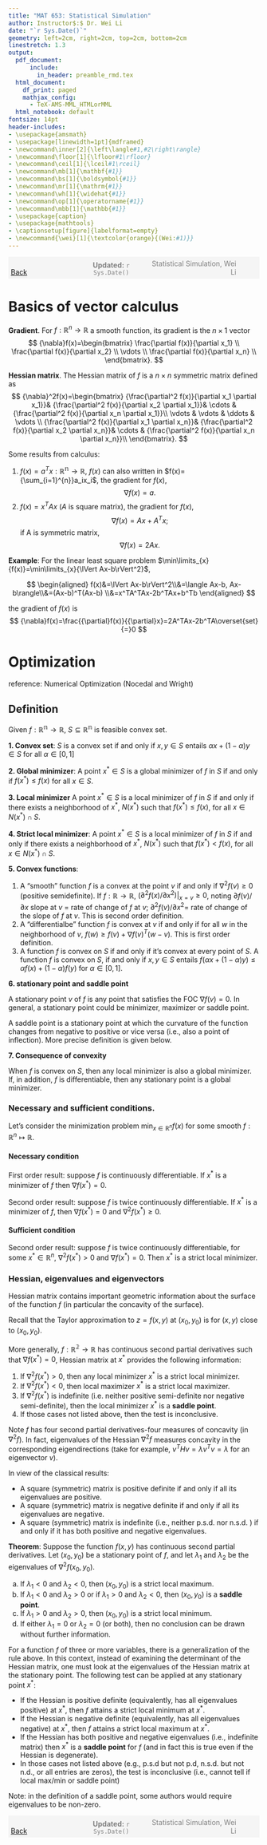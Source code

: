 ```yaml
---
title: "MAT 653: Statistical Simulation"
author: Instructor$:$ Dr. Wei Li
date: "`r Sys.Date()`"
geometry: left=2cm, right=2cm, top=2cm, bottom=2cm
linestretch: 1.3
output:
  pdf_document: 
      include:
        in_header: preamble_rmd.tex
  html_document:
    df_print: paged
    mathjax_config:
      - TeX-AMS-MML_HTMLorMML   
  html_notebook: default
fontsize: 14pt
header-includes:
- \usepackage{amsmath}
- \usepackage[linewidth=1pt]{mdframed}
- \newcommand\inner[2]{\left\langle#1,#2\right\rangle}
- \newcommand\floor[1]{\lfloor#1\rfloor}
- \newcommand\ceil[1]{\lceil#1\rceil}
- \newcommand\mb[1]{\mathbf{#1}}
- \newcommand\bs[1]{\boldsymbol{#1}}
- \newcommand\mr[1]{\mathrm{#1}}
- \newcommand\wh[1]{\widehat{#1}}
- \newcommand\op[1]{\operatorname{#1}}
- \newcommand\mbb[1]{\mathbb{#1}}
- \usepackage{caption}
- \usepackage{mathtools}
- \captionsetup[figure]{labelformat=empty}
- \newcommand{\wei}[1]{\textcolor{orange}{(Wei:#1)}}
---
```



<script type="text/x-mathjax-config">
MathJax.Hub.Config({
  TeX: { equationNumbers: { autoNumber: "AMS" } }
});
</script>


<span style="background-color: #f5f5f5; padding: 5px; display: block;">
    <span style="width: 25%; display: inline-block; text-align: left;">
        [Back](javascript:window.history.back())
    </span>
    <span style="width: 30%; display: inline-block; text-align: center; color: grey;">
        **Updated:** `r Sys.Date()`
    </span>
    <span style="width: 35%; display: inline-block; text-align: right; color: grey;">
        Statistical Simulation, Wei Li
    </span>
</span>

<!------------->



# Basics of vector calculus

**Gradient**. For $f:{\mathbb{R}^n}\to{\mathbb{R}}$ a smooth function, its gradient is the $n{\times}1$ vector
$$
{\nabla}f(x)=\begin{bmatrix}
\frac{\partial f(x)}{\partial x_1} \\
\frac{\partial f(x)}{\partial x_2} \\
\vdots \\
\frac{\partial f(x)}{\partial x_n} \\ 
\end{bmatrix}.
$$


**Hessian matrix**. The Hessian matrix of $f$ is a $n{\times}n$ symmetric matrix defined as
$$
{\nabla}^2f(x)=\begin{bmatrix}
{\frac{\partial^2 f(x)}{\partial x_1 \partial x_1}}& {\frac{\partial^2 f(x)}{\partial x_2 \partial x_1}}& \cdots & {\frac{\partial^2 f(x)}{\partial x_n \partial x_1}}\\
\vdots & \vdots & \ddots & \vdots \\
{\frac{\partial^2 f(x)}{\partial x_1 \partial x_n}}& {\frac{\partial^2 f(x)}{\partial x_2 \partial x_n}}& \cdots & {\frac{\partial^2 f(x)}{\partial x_n \partial x_n}}\\ 
\end{bmatrix}.
$$

Some results from calculus:

(1)
$f(x)=a^Tx :{\mathbb{R^n}}\to{\mathbb{R}}$, $f(x)$ can also written in $f(x)={\sum_{i=1}^{n}}a_ix_i$,
the gradient for $f(x)$,
$${\nabla}f(x)=a.$$
(2)
$f(x)=x^TAx$ ($A$ is square matrix), the gradient for $f(x)$,
$$
{\nabla}f(x)=Ax+A^Tx;
$$
if A is symmetric matrix,
$$
{\nabla}f(x)=2Ax.
$$


**Example**: For the linear least square problem $\min\limits_{x}{f(x)}=\min\limits_{x}{\lVert Ax-b\rVert^2}$,

$$
\begin{aligned}
f(x)&=\lVert Ax-b\rVert^2\\&=\langle Ax-b, Ax-b\rangle\\&=(Ax-b)^T(Ax-b)
\\&=x^TA^TAx-2b^TAx+b^Tb
\end{aligned}
$$

the gradient of $f(x)$ is
$$
{\nabla}f(x)=\frac{{\partial}f(x)}{{\partial}x}=2A^TAx-2b^TA\overset{set}{=}0
$$

# Optimization
reference: Numerical Optimization (Nocedal and Wright)

## Definition


Given $f:{\mathbb{R^n}}\to{\mathbb{R}}$, $S{\subseteq}{\mathbb{R^n}}$ is feasible convex set.

**1. Convex set**: $S$ is a convex set if and only if $x,y{\in}S$ entails ${\alpha}x+(1-{\alpha})y{\in}S$ for all ${\alpha}{\in}[0,1]$

**2. Global minimizer**: A point $x^*{\in}S$ is a global minimizer of $f$ in $S$ if and only if $f(x^*){\le}f(x)$ for all $x{\in}S$.

**3. Local minimizer** A point $x^*{\in}S$ is a local minimizer of $f$ in $S$ if and only if there exists a neighborhood of $x^*$, $N(x^*)$ such that $f(x^*){\le}f(x)$, for all $x{\in}N(x^*){\cap}S.$

**4. Strict local minimizer**: A point $x^*{\in}S$ is a local minimizer of $f$ in $S$ if and only if there exists a neighborhood of $x^*$, $N(x^*)$ such that $f(x^*)<f(x)$, for all $x{\in}N(x^*){\cap}S.$

**5. Convex functions**: 

(1) A "smooth" function $f$ is a convex at the point $v$ if and only if ${\nabla}^2f(v){\ge}0$  (positive semidefinite). If $f:{\mathbb{R}}\to{\mathbb{R}}$, $({\partial}^2f(x)/\partial x^2)|_{x=v}{\ge}0$, noting ${\partial}f(v)/{\partial}x$ slope at $v$ = rate of change of $f$ at $v$; ${\partial}^2f(v)/{\partial x^2}=$ rate of change of the slope of $f$ at $v$. This is second order definition.
(2) A "differentialbe" function $f$ is convex at $v$ if and only if for all $w$ in the neighborhood of $v$, $f(w){\ge}f(v)+{\nabla}f(v)^T(w-v)$. This is first order definition.
(3) A function $f$ is convex on $S$ if and only if it's convex at every point of $S$. A function $f$ is convex on $S$, if and only if $x,y{\in}S$ entails $f({\alpha}x+(1-{\alpha})y){\le}{\alpha}f(x)+(1-{\alpha})f(y)$ for ${\alpha}{\in}[0,1]$.

**6. stationary point and saddle point**

A stationary point $v$ of $f$ is any point that satisfies the FOC ${\nabla}f(v){=}0$. In general, a stationary point could be minimizer, maximizer or saddle point.

A saddle point is a stationary point at which the curvature of the function changes from negative to positive or vice versa (i.e., also a point of inflection). More precise definition is given below.

**7. Consequence of convexity**

When $f$ is convex on $S$, then any local minimizer is also a global minimizer. If, in addition, $f$ is differentiable, then any stationary point is a global minimizer.

### Necessary and sufficient conditions.

Let's consider the minimization problem 
$\min _{x \in \mathbb{R}^n} f(x)$
for some smooth $f: \mathbb{R}^n \mapsto \mathbb{R}.$

#### Necessary condition

First order result: suppose $f$ is continuously differentiable. If $x^*$ is a minimizer of $f$ then $\nabla f\left(x^*\right)=0$.

Second order result: suppose $f$ is twice continuously differentiable. If $x^*$ is a minimizer of $f$, then $\nabla f\left(x^*\right)=0$ and $\nabla^2 f\left(x^*\right) \geq 0.$

#### Sufficient condition

Second order result: suppose $f$ is twice continuously differentiable, for some $x^* \in \mathbb{R}^n$,  $\nabla^2 f\left(x^*\right) > 0$ and $\nabla f\left(x^*\right)=0$. Then $x^*$ is a strict local minimizer.

### Hessian, eigenvalues and eigenvectors


Hessian matrix contains important geometric information about the
surface of the function $f$ (in particular the concavity of the surface).

Recall that the Taylor approximation to $z=f(x, y)$ at $\left(x_{0}, y_{0}\right)$ is
\begin{align*}
f(x, y) \approx f\left(x_{0}, y_{0}\right)+{\nabla} f\left(x_{0}, y_{0}\right) \left[\begin{array}{c}
x-x_{0} \\
y-y_{0}
\end{array}\right]+\frac{1}{2}\left[\begin{array}{ll}
x-x_{0} & y-y_{0}
\end{array}\right] \nabla^2f\left(x_{0}, y_{0}\right)\left[\begin{array}{l}
x-x_{0} \\
y-y_{0}
\end{array}\right]
\end{align*}
for $(x, y)$ close to $\left(x_{0}, y_{0}\right) .$ 



More generally, $f: \mathbb{R^2} \rightarrow \mathbb{R}$ has continuous second partial derivatives such that $\nabla f(x^*) = 0$, Hessian matrix at $x^*$ provides the following information:

1. If $\nabla^2 f(x^*) > 0$, then any local minimizer $x^*$ is a strict local minimizer.
2. If $\nabla^2 f(x^*) < 0$, then local maximizer $x^*$ is a strict local maximizer.
3. If $\nabla^2 f(x^*)$ is indefinite (i.e. neither positive semi-definite nor negative semi-definite), then the local minimizer $x^*$ is a **saddle point**.
4. If those cases not listed above, then the test is inconclusive.


Note $f$ has four second partial derivatives-four measures of concavity (in $\nabla^2 f$). In fact, eigenvalues of the Hessian $\nabla^2 f$ measures concavity in the corresponding eigendirections (take for example, $v^THv=\lambda v^Tv=\lambda$ for an eigenvector $v$).

In view of the classical results:

- A square (symmetric) matrix is positive definite if and only if all its eigenvalues are positive.
- A square (symmetric) matrix is negative definite if and only if all its eigenvalues are negative.
- A square (symmetric) matrix is indefinite (i.e., neither p.s.d. nor n.s.d. ) if and only if it has both positive and negative eigenvalues.

**Theorem**: Suppose the function $f(x, y)$ has continuous second partial derivatives. Let $\left(x_{0}, y_{0}\right)$ be a stationary point of $f$, and let $\lambda_{1}$ and $\lambda_{2}$ be the eigenvalues of $\nabla^2{f}\left(x_{0}, y_{0}\right)$.

a. If $\lambda_{1}<0$ and $\lambda_{2}<0$, then $\left(x_{0}, y_{0}\right)$ is a strict local maximum.
b. If $\lambda_{1}<0$ and $\lambda_{2}>0$ or if $\lambda_{1}>0$ and $\lambda_{2}<0$, then $\left(x_{0}, y_{0}\right)$ is a **saddle point**.
c. If $\lambda_{1}>0$ and $\lambda_{2}>0$, then $\left(x_{0}, y_{0}\right)$ is a strict local minimum.
d. If either $\lambda_{1}=0$ or $\lambda_{2}=0$ (or both), then no conclusion can be drawn without further information.

For a function $f$ of three or more variables, there is a generalization of the rule above. In this context, instead of examining the determinant of the Hessian matrix, one must look at the eigenvalues of the Hessian matrix at the stationary point. The following test can be applied at any stationary point $x^*$:

- If the Hessian is positive definite (equivalently, has all eigenvalues positive) at $x^*$, then $f$ attains a strict local minimum at $x^*$.
- If the Hessian is negative definite (equivalently, has all eigenvalues negative) at $x^*$, then $f$ attains a strict local maximum at $x^*$.
- If the Hessian has both positive and negative eigenvalues (i.e., indefinite matrix) then $x^*$ is a **saddle point** for $f$ (and in fact this is true even if the Hessian is degenerate).
- In those cases not listed above (e.g., p.s.d but not p.d, n.s.d. but not n.d., or all entries are zeros), the test is inconclusive (i.e., cannot tell if local max/min or saddle point)

Note: in the definition of a saddle point, some authors would require eigenvalues to be non-zero.



<!------------->
<span style="background-color: #f5f5f5; padding: 5px; display: block;">
    <span style="width: 25%; display: inline-block; text-align: left;">
        [Back](javascript:window.history.back())
    </span>
    <span style="width: 30%; display: inline-block; text-align: center; color: grey;">
        **Updated:** `r Sys.Date()`
    </span>
    <span style="width: 35%; display: inline-block; text-align: right; color: grey;">
        Statistical Simulation, Wei Li
    </span>
</span>

